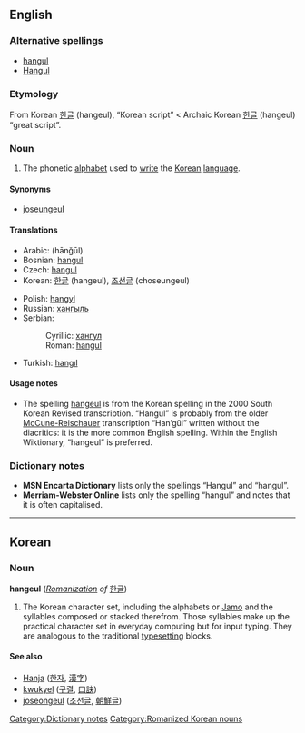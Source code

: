 {{wikipedia}}

==English==

===Alternative spellings===
*[[hangul]]
*[[Hangul]]

===Etymology===
From Korean [[한글]] (hangeul), “Korean script” < Archaic Korean [[한글]] (hangeul) “great script”.

===Noun===
{{en-noun|-}}

# The phonetic [[alphabet]] used to [[write]] the [[Korean]] [[language]].

====Synonyms====
*[[joseungeul]]

====Translations====
{{top}}
*Arabic: {{ARchar|[[هانغول]]}} (hānğūl)
*Bosnian: [[hangul#Bosnian|hangul]] {{m}}
*Czech: [[hangul#Czech|hangul]]
*Korean: [[한글]] (hangeul), [[조선글]] (choseungeul)
{{mid}}
*Polish: [[hangyl]]
*Russian: [[хангыль]]
*Serbian:
*:Cyrillic: [[хангул]] {{m}}
*:Roman: [[hangul#Serbian|hangul]] {{m}}
*Turkish: [[hangıl]]
{{bottom}}

====Usage notes====
*The spelling [[hangeul]] is from the Korean spelling in the 2000 South Korean Revised transcription. “Hangul” is probably from the older [[McCune-Reischauer]] transcription “Han’gŭl” written without the diacritics: it is the more common English spelling. Within the English Wiktionary, “hangeul” is preferred.

===Dictionary notes===
*'''MSN Encarta Dictionary''' lists only the spellings “Hangul” and “hangul”.
*'''Merriam-Webster Online''' lists only the spelling “hangul” and notes that it is often capitalised.

[[Category:Dictionary notes]]

----

==Korean==

===Noun===
'''hangeul''' (''[[w:Revised Romanization|Romanization]] of'' [[한글]]) 

# The Korean character set, including the alphabets or [[w:Jamo|Jamo]] and the syllables composed or stacked therefrom. Those syllables make up the practical character set in everyday computing but for input typing. They are analogous to the traditional [[typesetting]] blocks. 

====See also====
*[[Hanja]] ([[한자]], [[漢字]])
*[[kwukyel]] ([[구결]], [[口訣]])
*[[joseongeul]] ([[조선글]], [[朝鮮글]])

[[Category:Romanized Korean nouns]]